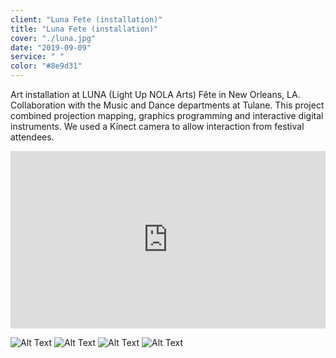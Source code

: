 ```yaml
---
client: "Luna Fete (installation)"
title: "Luna Fete (installation)"
cover: "./luna.jpg"
date: "2019-09-09"
service: " "
color: "#8e9d31"
---
```

Art installation at LUNA (Light Up NOLA Arts) Fête in New Orleans, LA. Collaboration with the Music and Dance departments at Tulane. This project combined projection mapping, graphics programming and interactive digital instruments. We used a Kinect camera to allow interaction from festival attendees.
<div style="width: 100%; height: 0px; position: relative; padding-bottom: 56.250%;"><iframe src="https://streamable.com/s/cj923/ullfvj" frameborder="0" width="100%" height="100%" allowfullscreen style="width: 100%; height: 100%; position: absolute;"></iframe></div>

![Alt Text](luna.jpg "Image Title")
![Alt Text](luna.png "Image Title")
![Alt Text](IMG_379.png "Image Title")
![Alt Text](IMG_3856.png "Image Title")
